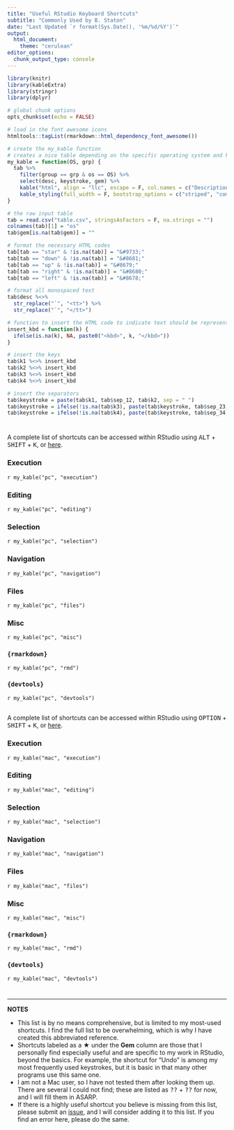 ```yaml
---
title: "Useful RStudio Keyboard Shortcuts"
subtitle: "Commonly Used by B. Staton"
date: "Last Updated `r format(Sys.Date(), '%m/%d/%Y')`"
output: 
  html_document:
    theme: "cerulean"
editor_options: 
  chunk_output_type: console
---
```


```r
library(knitr)
library(kableExtra)
library(stringr)
library(dplyr)

# global chunk options
opts_chunk$set(echo = FALSE)

# load in the font awesome icons
htmltools::tagList(rmarkdown::html_dependency_font_awesome())

# create the my_kable function
# creates a nice table depending on the specific operating system and keystroke group
my_kable = function(OS, grp) {
  tab %>%
    filter(group == grp & os == OS) %>%
    select(desc, keystroke, gem) %>%
    kable("html", align = "llc", escape = F, col.names = c("Description", "Keystroke", 'Gem')) %>%
    kable_styling(full_width = F, bootstrap_options = c("striped", "compressed"))
}
```

```r
# the raw input table
tab = read.csv("table.csv", stringsAsFactors = F, na.strings = "")
colnames(tab)[1] = "os"
tab$gem[is.na(tab$gem)] = ""

# format the necessary HTML codes
tab[tab == "star" & !is.na(tab)] = "&#9733;"
tab[tab == "down" & !is.na(tab)] = "&#8681;"
tab[tab == "up" & !is.na(tab)] = "&#8679;"
tab[tab == "right" & !is.na(tab)] = "&#8680;"
tab[tab == "left" & !is.na(tab)] = "&#8678;"

# format all monospaced text
tab$desc %<>% 
  str_replace("`", "<tt>") %>% 
  str_replace("`", "</tt>")

# function to insert the HTML code to indicate text should be represented as a key
insert_kbd = function(k) {
  ifelse(is.na(k), NA, paste0("<kbd>", k, "</kbd>"))
}

# insert the keys
tab$k1 %<>% insert_kbd
tab$k2 %<>% insert_kbd
tab$k3 %<>% insert_kbd
tab$k4 %<>% insert_kbd

# insert the separators
tab$keystroke = paste(tab$k1, tab$sep_12, tab$k2, sep = " ")
tab$keystroke = ifelse(!is.na(tab$k3), paste(tab$keystroke, tab$sep_23, tab$k3, sep = " "), tab$keystroke)
tab$keystroke = ifelse(!is.na(tab$k4), paste(tab$keystroke, tab$sep_34, tab$k4, sep = " "), tab$keystroke)
```

# {.tabset .tabset-fade .tabset-pills}

## <i class="fa fa-windows"></i> {.tabset .tabset-fade .tabset-pills}

A complete list of shortcuts can be accessed within RStudio using <kbd>ALT</kbd> + <kbd>SHIFT</kbd> + <kbd>K</kbd>, or [here](https://support.rstudio.com/hc/en-us/articles/200711853-Keyboard-Shortcuts){target="_blank"}.

### Execution

`r my_kable("pc", "execution")`

### Editing

`r my_kable("pc", "editing")`

### Selection

`r my_kable("pc", "selection")`

### Navigation

`r my_kable("pc", "navigation")`

### Files

`r my_kable("pc", "files")`

### Misc

`r my_kable("pc", "misc")`

### `{rmarkdown}`

`r my_kable("pc", "rmd")`

### `{devtools}`

`r my_kable("pc", "devtools")`

## <i class="fa fa-apple"></i> {.tabset .tabset-fade .tabset-pills}

A complete list of shortcuts can be accessed within RStudio using <kbd>OPTION</kbd> + <kbd>SHIFT</kbd> + <kbd>K</kbd>, or [here](https://support.rstudio.com/hc/en-us/articles/200711853-Keyboard-Shortcuts){target="_blank"}.

### Execution

`r my_kable("mac", "execution")`

### Editing

`r my_kable("mac", "editing")`

### Selection

`r my_kable("mac", "selection")`

### Navigation

`r my_kable("mac", "navigation")`

### Files

`r my_kable("mac", "files")`

### Misc

`r my_kable("mac", "misc")`

### `{rmarkdown}`

`r my_kable("mac", "rmd")`

### `{devtools}`

`r my_kable("mac", "devtools")`

#

---

**NOTES**

*  This list is by no means comprehensive, but is limited to my most-used shortcuts. I find the full list to be overwhelming, which is why I have created this abbreviated reference.
*  Shortcuts labeled as a &#9733; under the **Gem** column are those that I personally find especially useful and are specific to my work in RStudio, beyond the basics. For example, the shortcut for "Undo" is among my most frequently used keystrokes, but it is basic in that many other programs use this same one.
*  I am not a Mac user, so I have not tested them after looking them up. There are several I could not find; these are listed as <kbd>??</kbd> + <kbd>??</kbd> for now, and I will fill them in ASARP.
*  If there is a highly useful shortcut you believe is missing from this list, please submit an [issue](https://github.com/bstaton1/useful-keystrokes/issues){target="_blank"}, and I will consider adding it to this list. If you find an error here, please do the same.
